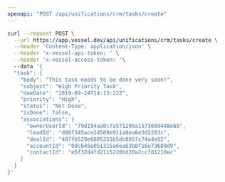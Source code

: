 ```yaml
---
openapi: "POST /api/unifications/crm/tasks/create"
---
```


<RequestExample>

```bash Request
curl --request POST \
  --url https://app.vessel.dev/api/unifications/crm/tasks/create \
  --header 'Content-Type: application/json' \
  --header 'x-vessel-api-token: ' \
  --header 'x-vessel-access-token: '\ 
  --data '{
  "task": {
    "body": "This task needs to be done very soon!",
    "subject": "High Priority Task",
    "dueDate": "2019-09-24T14:15:22Z",
    "priority": "High",
    "status": "Not Done",
    "isDone": false,
    "associations": {
      "ownerUserId": "79d154aa0c7a571295a157369d448e65",
      "leadId": "d08f345ace24509e911a0ea8e3d2203c",
      "dealId": "497fb529e6805351b5dc8057c74a4a52",
      "accountId": "0dcb45e051315a6ea63b0f16e73689d9",
      "contactId": "e5f32d4fd2115220bd20a2ccf81210ec"
    }
  }
}'
```

</RequestExample>


      